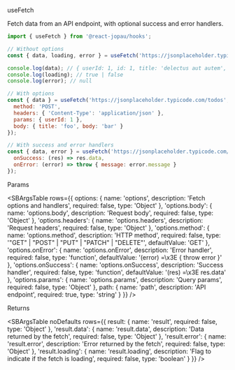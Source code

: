 
<SBTitle>useFetch</SBTitle>

<SBDescription>
  Fetch data from an API endpoint, with optional success and error handlers.
</SBDescription>

```jsx dark
import { useFetch } from '@react-jopau/hooks';
```

```jsx dark
// Without options
const { data, loading, error } = useFetch('https://jsonplaceholder.typicode.com/todos/1');

console.log(data); // { userId: 1, id: 1, title: 'delectus aut autem', completed: false }
console.log(loading); // true | false
console.log(error); // null
```

```jsx dark
// With options
const { data } = useFetch('https://jsonplaceholder.typicode.com/todos', {
  method: 'POST',
  headers: { 'Content-Type': 'application/json' },
  params: { userId: 1 },
  body: { title: 'foo', body: 'bar' }
});
```

```jsx dark
// With success and error handlers
const { data, error } = useFetch('https://jsonplaceholder.typicode.com/todos/1', {
  onSuccess: (res) => res.data,
  onError: (error) => throw { message: error.message }
});
```

<SBSubTitle>Params</SBSubTitle>

<SBArgsTable
  rows={{
    options: {
      name: 'options',
      description: 'Fetch options and handlers',
      required: false,
      type: 'Object'
    },
    'options.body': {
      name: 'options.body',
      description: 'Request body',
      required: false,
      type: 'Object'
    },
    'options.headers': {
      name: 'options.headers',
      description: 'Request headers',
      required: false,
      type: 'Object'
    },
    'options.method': {
      name: 'options.method',
      description: 'HTTP method',
      required: false,
      type: '"GET" | "POST" | "PUT" | "PATCH" | "DELETE"',
      defaultValue: 'GET'
    },
    'options.onError': {
      name: 'options.onError',
      description: 'Error handler',
      required: false,
      type: 'function',
      defaultValue: '(error) =\x3E { throw error }'
    },
    'options.onSuccess': {
      name: 'options.onSuccess',
      description: 'Success handler',
      required: false,
      type: 'function',
      defaultValue: '(res) =\x3E res.data'
    },
    'options.params': {
      name: 'options.params',
      description: 'Query params',
      required: false,
      type: 'Object'
    },
    path: { name: 'path', description: 'API endpoint', required: true, type: 'string' }
  }}
/>

<SBSubTitle>Returns</SBSubTitle>

<SBArgsTable
  noDefaults
  rows={{
    result: { name: 'result', required: false, type: 'Object' },
    'result.data': {
      name: 'result.data',
      description: 'Data returned by the fetch',
      required: false,
      type: 'Object'
    },
    'result.error': {
      name: 'result.error',
      description: 'Error returned by the fetch',
      required: false,
      type: 'Object'
    },
    'result.loading': {
      name: 'result.loading',
      description: 'Flag to indicate if the fetch is loading',
      required: false,
      type: 'boolean'
    }
  }}
/>
